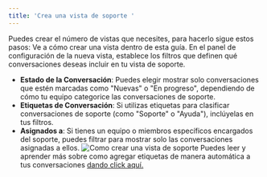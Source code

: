 ```yaml
---
title: 'Crea una vista de soporte '
---
```

Puedes crear el número de vistas que necesites, para hacerlo sigue estos pasos:
<Steps>
  <Step title="Sigue los pasos para crear una vista">
  Ve a cómo crear una vista dentro de esta guía.
  </Step>
  <Step title="Configura los Filtros">
  En el panel de configuración de la nueva vista, establece los filtros que definen qué conversaciones deseas incluir en tu vista de soporte. 
  </Step>
</Steps>
- **Estado de la Conversación**: Puedes elegir mostrar solo conversaciones que estén marcadas como "Nuevas" o "En progreso", dependiendo de cómo tu equipo categorice las conversaciones de soporte.
- **Etiquetas de Conversación**: Si utilizas etiquetas para clasificar conversaciones de soporte (como "Soporte" o "Ayuda"), inclúyelas en tus filtros.
- **Asignados a**: Si tienes un equipo o miembros específicos encargados del soporte, puedes filtrar para mostrar solo las conversaciones asignadas a ellos.
![Como crear una vista de soporte](https://hilos-media.s3.us-east-2.amazonaws.com/mintlify/guides/new-agent/organize-conversations/2.4crear-vista-de-soportejpg.jpeg)
Puedes leer y aprender más sobre como agregar etiquetas de manera automática a tus conversaciones [dando click aquí.](https://hilos.io/docs/user/using-hilos/flows/steps/tag-step) 
